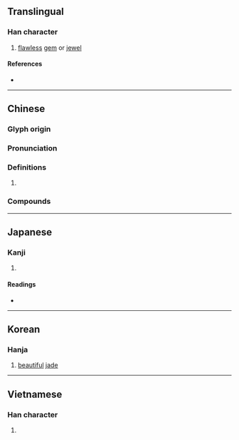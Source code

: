 {{character info}}
{{character info|0x2F92F}}
==Translingual==

===Han character===
{{Han char|rn=96|rad=玉|as=09|sn=13|four=18121|canj=MGOMN|ids=⿰王俞<small>(GT)</small>,⿰王兪<small>(JK)</small>}}

# [[flawless]] [[gem]] or [[jewel]]

====References====
* {{Han ref|kx=0738.070|dkj=21129|dj=1148.260|hdz=21127.080|uh=745C|ud=29788|bh=B7EC|bd=47084}}

----

==Chinese==
{{zh-forms}}

===Glyph origin===
{{Han etym}}
{{Han compound|玉|俞|ls=psc|t1=jade|c1=s|c2=p}}

===Pronunciation===
{{zh-pron
|m=yú
|c=jyu4
|h=pfs=yì
|mn=qz,tp,xm:lû/kh,zz:jû
|mc=y
|oc=y
|cat=
}}

===Definitions===
{{zh-hanzi}}

# {{rfdef|zh}}

===Compounds===
{{zh-der|周瑜|夏元瑜|懷瑾握瑜|抉瑕掩瑜|握瑜懷玉|瑕不掩瑜|瑕瑜|瑕瑜互見|瑜不掩瑕|瑜伽|瑜伽宗|瑜伽派|瑜伽行派|瑤環瑜珥|瑾瑜}}

----

==Japanese==

===Kanji===
{{ja-kanji|grade=|rs=玉09}}

# {{rfdef|ja|sort=玉09}}

====Readings====
* {{ja-readings|on=[[ゆ]] (yu)|kun=|nanori=}}

----

==Korean==

===Hanja===
{{ko-hanja|[[아름답다|아름다운]] [[옥]]|유}}

# [[beautiful]] [[jade]]

----

==Vietnamese==

===Han character===
{{vi-readings|reading=du|rs=玉09}}

# {{rfdef|vi|sort=玉09}}